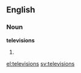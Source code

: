 ==English==
===Noun===
'''televisions'''
# {{plural of|[[television]]}}

[[el:televisions]]
[[sv:televisions]]